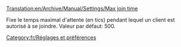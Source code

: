 [[Translation:en/Archive/Manual/Settings/Max join time]]


{{fr/Amorce}}
Fixe le temps maximal d'attente (en tics) pendant lequel un client est autorisé à se joindre. Valeur par défaut: 500.

[[Category:fr/Réglages et préférences]]
